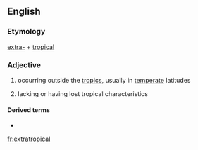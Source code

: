 ==English==

===Etymology===
[[extra-]] + [[tropical]]

===Adjective===
{{en-adj}}

# occurring outside the [[tropics]], usually in [[temperate]] latitudes
# {{lb|en|meteorology}} lacking or having lost tropical characteristics

====Derived terms====
* {{l|en|extratropical cyclone}}

[[fr:extratropical]]